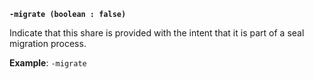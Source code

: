 <a id="operator-flag-migrate" />

**`-migrate (boolean : false)`**

Indicate that this share is provided with the intent that it is part of
a seal migration process.

**Example**: `-migrate`
